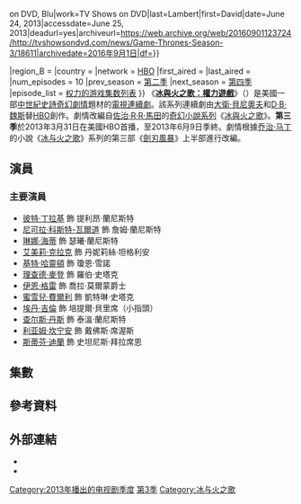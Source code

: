 {{Otheruses|权力的游戏|other=同名或類似名的其它條目描述}}
{{noteTA
|G1=TV
|G2=Show
|T=zh-tw:冰與火之歌：權力遊戲 (第三季);zh-cn:权力的游戏 (第三季);
|1=zh-tw:冰與火之歌：權力遊戲;zh-cn:权力的游戏;
|2=zh-tw:劍刃風暴;zh-cn:冰雨的风暴;
}}
{{Infobox television season
|season_name = 《权力的游戏》
| season_number = 3
|eng_name = {{lang|en|''Game of Thrones'' (Season 3)}}
|bgcolour = #54575A
|image = Game of Thrones Season 3.jpeg
|caption = 第三季DVD封面
|region_1 = {{Start date|2014|2|18}}<ref name="region1a"/>
|region_2 = 
|region_4 = 
|region_A = {{Start date|2014|2|18}}<ref name="region1a">{{Cite web|url=http://tvshowsondvd.com/news/Game-Thrones-Season-3/18611|title=Game of Thrones - 2014 Release Date, Package Art for {{'}}''The Complete 3rd Season,''{{'}} on DVD, Blu|work=TV Shows on DVD|last=Lambert|first=David|date=June 24, 2013|accessdate=June 25, 2013|deadurl=yes|archiveurl=https://web.archive.org/web/20160901123724/http://tvshowsondvd.com/news/Game-Thrones-Season-3/18611|archivedate=2016年9月1日|df=}}</ref>
|region_B = 
|country = {{US}}
|network = [[HBO|HBO]]
|first_aired = {{Start date|2013|3|31}}
|last_aired = {{End date|2013|6|9}}
|num_episodes = 10
|prev_season = [[权力的游戏_(第二季)|第二季]]
|next_season = [[权力的游戏_(第四季)|第四季]]
|episode_list = [[权力的游戏集数列表|权力的游戏集数列表]]
}}
《'''[[冰與火之歌：權力遊戲|冰與火之歌：權力遊戲]]'''》（{{lang-en|''Game of Thrones''}}）是美國一部[[中世紀|中世紀]][[史詩片|史詩]][[奇幻作品|奇幻]][[劇情片|劇情]]題材的[[電視連續劇|電視連續劇]]。該系列連續劇由[[大卫·贝尼奥夫|大衛·貝尼奧夫]]和[[D·B·魏斯|D·B·魏斯]]替[[HBO|HBO]]創作。劇情改編自[[喬治·R·R·馬丁|佐治·R·R·馬田]]的[[奇幻文學|奇幻小說系列]]《[[冰與火之歌|冰與火之歌]]》。'''第三季'''於2013年3月31日在美國HBO首播，至2013年6月9日季終。劇情根據[[乔治·马丁|乔治·马丁]]的小說《[[冰与火之歌|冰与火之歌]]》系列的第三部《[[劍刃風暴|劍刃風暴]]》上半部進行改編。

==演員==
===主要演員===
*[[彼特·丁拉基|彼特·丁拉基]] 飾 提利昂·蘭尼斯特
*[[尼可拉·科斯特-瓦爾道|尼可拉·科斯特-瓦爾道]] 飾 詹姆·蘭尼斯特
*[[琳娜·海蒂|琳娜·海蒂]] 飾 瑟曦·蘭尼斯特
*[[艾美莉·克拉克|艾美莉·克拉克]] 飾 丹妮莉絲·坦格利安
*[[基特·哈靈頓|基特·哈靈頓]] 飾 瓊恩·雪諾
*[[理查德·麥登|理查德·麥登]] 飾 羅伯·史塔克
*[[伊恩·格雷|伊恩·格雷]] 飾 喬拉·莫爾蒙爵士
*[[蜜雪兒·費爾利|蜜雪兒·費爾利]] 飾 凱特琳·史塔克
*[[埃丹·吉倫|埃丹·吉倫]] 飾 培提爾·貝里席（小指頭）
*[[查尔斯·丹斯|查尔斯·丹斯]] 飾 泰溫·蘭尼斯特
*[[利亚姆·坎宁安|利亚姆·坎宁安]] 飾 戴佛斯·席渥斯
*[[斯蒂芬·迪蘭|斯蒂芬·迪蘭]] 飾 史坦尼斯·拜拉席恩

==集數==
{{See also|權力的遊戲集數列表}}
<onlyinclude>
{{Episode table|background=#54575A |overall=5 |season=5 |title=25 |director=15 |writer=27 |airdate=12 |viewers=10 |country=美國 |episodes=
{{Episode list/sublist|权力的游戏集数列表
 |EpisodeNumber = 21
 |EpisodeNumber2 = 1
 |Title = 凡人皆需侍奉
 |AltTitle = Valar Dohaeris
 |WrittenBy = [[大衛·貝尼奥夫|大衛·貝尼奥夫]] & [[D·B·魏斯|D·B·魏斯]]
 |DirectedBy = {{link-en|丹尼爾·米納漢|Daniel Minahan}}
 |OriginalAirDate = {{Start date|2013|3|31}}
 |Viewers = 4.37<ref>{{cite web |url=http://tvbythenumbers.zap2it.com/2013/04/02/sunday-cable-ratings-the-walking-dead-wins-night-game-of-thrones-the-bible-vikings-shameless-the-client-list-more/175901/ |title=Sunday Cable Ratings: 'The Walking Dead' Wins Night, 'Game of Thrones', 'The Bible', 'Vikings', 'Shameless', 'The Client List' & More |work=TV by the Numbers |first=Sara |last=Bibel |date=2013-04-02 |accessdate=2013-04-02 |archive-url=https://www.webcitation.org/6FfbAFXb1?url=http://tvbythenumbers.zap2it.com/2013/04/02/sunday-cable-ratings-the-walking-dead-wins-night-game-of-thrones-the-bible-vikings-shameless-the-client-list-more/175901/ |archive-date=2013-04-06 |dead-url=yes }}</ref>
 |ShortSummary = 異鬼大軍進攻先人拳峰過去幾小時，逃過一劫的山姆被戰後倖存的莫爾蒙總司令與不到一百名守夜人營救，莫爾蒙認為必須馬上回去長城警告世人。另一邊，被野人押為俘虜的瓊恩會面「境外之王」曼斯·雷德，為了打探情報而只能乖乖跟他們配合，最後因為殺死過斷掌而勉強得到野人的信任。在南部，五王之戰仍然持續中，提利昂和現今成為御前首相的父親泰溫和解，喬佛里也和瑪格麗訂完婚，而瑪格麗為了獲得人民的支持，開始幫助君臨內的貧困人們與兒童。在不遠處，黑水河戰後倖存的戴佛斯被人營救且送回龍石島，但發現史坦尼斯卻還是執迷不悟地聽從梅麗珊卓的建議，試圖想殺她來為史坦尼斯解脫，但後來卻失敗而被關起來。羅柏一方進軍赫倫堡，發現魔山撤軍前屠殺城裡為數兩百的北境俘虜，但在廢墟中挽救一名穿學士黑袍的倖存者科本。在狹海彼岸，丹妮莉絲帶領著自己的人馬與日漸成長的三條火龍駛入奴隸灣的第一座城市阿斯托珀，對那邊的殘酷奴隸制度幾乎難以忍受，於是試圖買下一個從小訓練做鬥士的長矛兵軍隊無垢者。然而，一名來自魁斯的巫師小女孩試圖刺殺丹妮莉絲，前御前鐵衛隊長巴利斯坦·賽爾彌現身救了她一命。巴利斯坦也希望丹妮莉絲能夠接受他從今以後的效忠，以贖清他當初未能保護她家族與父親伊里斯的過失。
 |LineColor = 54575A
}}
{{Episode list/sublist|权力的游戏集数列表
 |EpisodeNumber = 22
 |EpisodeNumber2 = 2
 |Title = 黑翼噩耗
 |AltTitle = Dark Wings, Dark Words
 |WrittenBy = [[瓦内莎·泰勒|凡妮莎·泰勒]]
 |DirectedBy = 丹尼爾·米納漢
 |OriginalAirDate = {{Start date|2013|4|7}}
 |Viewers = 4.27<ref>{{cite web |url=http://tvbythenumbers.zap2it.com/2013/04/09/sunday-cable-ratings-game-of-thrones-wins-night-real-housewives-of-atlanta-kourtney-kim-take-miami-vikings-mad-men-more/177076/ |title=Sunday Cable Ratings: 'Game of Thrones' Wins Night + 'Real Housewives of Atlanta', 'Kourtney & Kim Take Miami', 'Vikings', 'Mad Men' & More |work=TV by the Numbers |first=Amanda |last=Kondolojy |date=2013-04-09 |accessdate=2013-04-09 |archive-url=https://web.archive.org/web/20160901123724/http://tvbythenumbers.zap2it.com/2013/04/09/sunday-cable-ratings-game-of-thrones-wins-night-real-housewives-of-atlanta-kourtney-kim-take-miami-vikings-mad-men-more/177076/ |archive-date=2016-09-01 |dead-url=yes }}</ref>
 |ShortSummary = 布蕾妮帶著詹姆·蘭尼斯特跨越河間地時，中途不僅出現鬥爭，甚至還被幾個波頓家族的士兵私自俘虜。同時，駐守在赫倫堡的羅柏收到兩個噩耗：臨冬城被燒成廢墟、以及凱特琳的父親霍斯特·徒利在奔流城逝世。羅柏於是決定將戰事先放一邊，帶領人馬去奔流城參加葬禮，命令盧斯·波頓繼續駐守在赫倫堡等他們回來。逃出赫倫堡的艾莉亞、詹德利與熱派在動身前往奔流城時，被幾個藏在森林中的反抗組織「無旗兄弟會」的士兵發現。當艾莉亞她們被兄弟會請到一間酒館喝酒時，而逃亡在森林中的獵狗桑铎·克里岡剛好被抓獲後帶進酒館裡，而獵狗當眾認出艾莉亞的身份。在君臨，瑪格麗的奶奶、有「荊棘女王」之稱的奧蓮娜·提利爾蒞臨城市，開始逼問珊莎關於喬佛里的真面目。不知在某處，淪為囚徒的席恩·葛雷喬伊，被幾個士兵綁在一個X字架上備受折磨。逃亡在北境地帶的布蘭等人，在森林裏首遇一對來自黎德家族的兄妹倆玖健與梅拉，玖健說自己和布蘭一樣有著怪夢的特性，並稱自己也是一個易形者：擁有能夠將意識進入動物身體的能力。
 |LineColor = 54575A
}}
{{Episode list/sublist|权力的游戏集数列表
 |EpisodeNumber = 23
 |EpisodeNumber2 = 3
 |Title = 懲處之旅
 |AltTitle = Walk of Punishment
 |WrittenBy = 大衛·貝尼奥夫 & D·B·魏斯
 |DirectedBy = 大衛·貝尼奥夫
 |OriginalAirDate = {{Start date|2013|4|14}}
 |Viewers = 4.72<ref>{{cite web |url=http://tvbythenumbers.zap2it.com/2013/04/16/sunday-cable-ratings-game-of-thrones-wins-night-mtv-movie-awards-vikings-mad-menthe-client-list-veep-more/178049/ |title=Sunday Cable Ratings: 'Game of Thrones' Wins Night, 'MTV Movie Awards', 'Vikings', 'Mad Men','The Client List', 'Veep' & More |work=TV by the Numbers |first=Sara |last=Bibel |date=2013-04-16 |accessdate=2013-04-16 |archive-url=https://www.webcitation.org/6FzXUuimz?url=http://tvbythenumbers.zap2it.com/2013/04/16/sunday-cable-ratings-game-of-thrones-wins-night-mtv-movie-awards-vikings-mad-menthe-client-list-veep-more/178049/ |archive-date=2013-04-19 |dead-url=yes }}</ref>
 |ShortSummary = 霍斯特·徒利在奔流城火葬，羅柏會面「黑魚」布林頓·徒利和其侄子艾德慕·徒利，得知河間地的現況與戰役。跟隨野人們行軍的瓊恩，看見一名有易形能力的野人歐瑞爾正在通過一隻老鷹巡視前方。曼斯等人到達先人拳峰後發現異鬼攻擊過此地，而被肢解的群馬屍體甚至被擺成一個螺旋形狀符號。曼斯認為此時是攻打黑城堡的最佳時機，於是派遣托蒙德帶著二十餘人、包括耶哥蕊特和瓊恩去攀爬長城至另外一邊潛伏，採取“前後夾擊”的方式攻打黑城堡。在遠處，莫爾蒙帶領所有倖存的守夜人回到卡斯特堡壘，決定在養好傷勢、恢復體力後再回去城堡，而山姆也與剛生下孩子的吉莉重逢。艾莉亞與詹德利即將跟隨兄弟會的人一同回去他們的據點時，熱派由於有高超的烤派手藝而決定留在酒館幫忙，而艾莉亞與詹德利只能和他告別。席恩在備受折磨下得到一個打雜小夥的幫助，騎馬逃離酷刑室不久後卻被士兵們抓獲，正當士兵們要對席恩實施酷刑時，打雜小夥在關鍵時刻趕到，用弓箭殺光所有士兵而再度挽救席恩一命。另一邊，被波頓家族騎兵隊俘虜而淪為囚犯的布蕾妮與詹姆，雙方都遭受領隊洛克的無情對待，而洛克由於不爽詹姆始終拿父親泰溫來撐腰，於是為了教訓他而一刀砍掉詹姆最得意的右手。
 |LineColor = 54575A
}}
{{Episode list/sublist|权力的游戏集数列表
 |EpisodeNumber = 24
 |EpisodeNumber2 = 4
 |Title = 至死方休、於斯結束
 |AltTitle = And Now His Watch Is Ended
 |WrittenBy = 大衛·貝尼奥夫 & D·B·魏斯
 |DirectedBy = {{link-en|亞歴克斯·格雷福斯|Alex Graves}}
 |OriginalAirDate = {{Start date|2013|4|21}}
 |Viewers = 4.87<ref>{{cite web |url=http://tvbythenumbers.zap2it.com/2013/04/23/sunday-cable-ratings-game-of-thrones-wins-night-nba-playoffs-real-housewives-of-atlanta-vikings-more/179182/ |title=Sunday Cable Ratings: 'Game of Thrones' Wins Night, 'NBA Playoffs', 'Real Housewifes of Atlanta', 'Vikings' & More |work=TV by the Numbers |first=Amanda |last=Kondolojy |date=2013-04-23 |accessdate=2013-04-23 |archive-url=https://www.webcitation.org/6GFLvQ4k9?url=http://tvbythenumbers.zap2it.com/2013/04/23/sunday-cable-ratings-game-of-thrones-wins-night-nba-playoffs-real-housewives-of-atlanta-vikings-more/179182/ |archive-date=2013-04-29 |dead-url=yes }}</ref>
 |ShortSummary = 席恩被打雜小弟的護送至深林堡，說這是席恩姐姐雅拉目前駐守的城堡，席恩在跟著他進去之前，坦白自己殺過兩個農家小子佈置成布蘭和瑞肯屍體。然而，席恩跟著小夥進去一個黑暗房間不久後，突然發現自己又回到之前的酷刑室，而小夥突然露出真面目，謊稱席恩殺光所有的追擊者，而席恩也再度被綁回X字架上。另一邊，布蘭在玖健和梅拉的互助下。踏上尋找三眼烏鴉的旅程。同時，仍然留守在卡斯特堡壘的守夜人軍團開始為卡斯特幹活，一位傷兵由於受凍挨餓加上傷勢嚴重而死。夜間，一群罪犯出身的守夜人開始對獨霸食物的卡斯特感到不滿，以卡爾·泰納領導的守夜人們發起一場[[煽惑叛變|兵變]]；卡斯特被卡爾刺穿喉嚨而亡，雷斯特也背後捅刀殺害莫爾蒙總司令，而葛蘭、艾迪與其他忠誠者則被叛贼們關押起來，只有山姆暗中帶著吉莉和她的孩子一同逃亡。同時，艾莉亞和詹德利被帶到兄弟會的山洞中，會面兄弟會的掌門貝里·唐德利恩，而貝里也順便給獵狗判處比武審判。在阿斯托珀，丹妮莉絲決定用自己的火龍卓耿來換取善主克拉茲尼的無垢者大軍，而丹妮莉絲發現他上鉤後開始命令無垢者對善主們反擊，順便放火燒死克拉茲尼。最後，所有無垢者一致決定從此追隨丹妮莉絲，丹妮莉絲也在大獲全勝下離開阿斯托珀。
 |LineColor = 54575A
}}
{{Episode list/sublist|权力的游戏集数列表
 |EpisodeNumber = 25
 |EpisodeNumber2 = 5
 |Title = 火吻而生
 |AltTitle = Kissed by Fire
 |WrittenBy = {{link-en|布莱恩·克格曼|Bryan Cogman}}
 |DirectedBy = 亞歴克斯·格雷福斯
 |OriginalAirDate = {{Start date|2013|4|28}}
 |Viewers = 5.35<ref>{{cite web |url=http://tvbythenumbers.zap2it.com/2013/04/30/sunday-cable-ratings-game-of-thrones-wins-night-nba-playoffs-vikings-the-client-list-mad-men-veep-more/180165/ |title=Sunday Cable Ratings: 'Game of Thrones' Wins Night, NBA Playoffs, 'Vikings', 'The Client List', 'Mad Men', 'Veep' & More |work=TV by the Numbers |first=Sara |last=Bibel |date=2013-04-30 |accessdate=2013-04-30 |archive-url=https://www.webcitation.org/6Gg4WyYZk?url=http://tvbythenumbers.zap2it.com/2013/04/30/sunday-cable-ratings-game-of-thrones-wins-night-nba-playoffs-vikings-the-client-list-mad-men-veep-more/180165/ |archive-date=2013-05-17 |dead-url=yes }}</ref>
 |ShortSummary = 獵狗在跟貝里的決鬥中一劍砍穿貝里的肩膀，因獲勝而重獲自由離開，但原本已死的貝里卻再度站起來。艾莉亞對此難以置信時，索羅斯說這就是光之王所為，並透漏自己已經復活過貝里整整六次。在君臨，貝里席發現提利爾家族決定將珊莎嫁給洛拉斯作為進入北境的鑰匙，而泰溫決定先下手為強而欲將珊莎嫁給提利昂、瑟曦則嫁給洛拉斯。詹姆與布蕾妮被押回赫倫堡，盧斯順便告訴詹姆關於史坦尼斯戰敗的事情，而被剝奪過學士項鏈的科本開始治療詹姆，訴說他當初因為進行“不法實驗”而被逐出學城。夜晚，詹姆和布蕾妮一起洗澡時，看著她一直以來對自己的異樣眼光，慢慢如實講述他當初從背後一刀刺殺瘋王的起因，只是為了幫自己的父親包括家族軍隊免受野火的吞噬，被艾德·史塔克發現後也從此掛上「弑君者」的稱號。在奔流城，卡史塔克伯爵為了復仇而不顧一切，帶人活活殘殺兩個被俘虜、年僅十幾歲的蘭尼斯特家的親戚。羅柏發現後以殺人和叛國罪而將卡史塔克伯爵斬首，然而一時衝動卻使得卡史塔克家族乃至數量接近一半的軍隊棄戰返鄉。羅柏在走投無路下決定跨越底線，去求助佛雷家族來補充軍隊的缺失。在長城境外，瓊恩因為忠誠心遭人質疑，耶哥蕊特幫瓊恩解圍後將他引入一個山洞中進行誘惑，而兩人間接地發生性關係。
 |LineColor = 54575A
}}
{{Episode list/sublist|权力的游戏集数列表
 |EpisodeNumber = 26
 |EpisodeNumber2 = 6
 |Title = 諸神與階梯
 |AltTitle = The Climb
 |WrittenBy = 大衛·貝尼奥夫 & D·B·魏斯
 |DirectedBy = {{link-en|埃利克·薩卡洛夫|Alik Sakharov}}
 |OriginalAirDate = {{Start date|2013|5|5}}
 |Viewers = 5.50<ref>{{cite web |url=http://tvbythenumbers.zap2it.com/2013/05/07/sunday-cable-ratings-game-of-thrones-wins-night-ax-men-mad-men-army-wives-the-client-list-more/181265/ |title=Sunday Cable Ratings: 'Game of Thrones' Wins Night + 'Ax Men', 'Mad Men', 'Army Wives', 'The Client List' & More |work=TV by the Numbers |first=Amanda |last=Kondolojy |date=2013-05-07 |accessdate=2013-05-07 |archive-url=https://web.archive.org/web/20160901123724/http://tvbythenumbers.zap2it.com/2013/05/07/sunday-cable-ratings-game-of-thrones-wins-night-ax-men-mad-men-army-wives-the-client-list-more/181265/ |archive-date=2016-09-01 |dead-url=yes }}</ref>
 |ShortSummary = 羅柏決定和佛雷家族結盟，補充所需兵力後攻下蘭尼斯特老家凱岩城，得以削減泰溫的勢力範圍。羅柏會面瓦德·佛雷的兩個兒子羅索與黑瓦德，兄弟倆雖然說他們父親會接受提議，但首先要求得到赫倫堡等所有附屬領地、加上羅柏為違背誓言的事情致歉，並且還要求將艾德慕許配給瓦德的一個女兒。在君臨，提利昂、瑟曦、珊莎、洛拉斯與奧蓮娜都在為接下來所安排的婚事感到焦頭爛額，所有人只能奔走相告來互相談論該如何是好。但這時候，由於貝里席洩密關於瓦里斯用妓女蘿絲在王宮裏打探情報的事情，喬佛里於是用弓箭射殺蘿絲；貝里席在完事後立刻搭船離開，而珊莎由於貝里席離開而無處可逃，於是只能失聲痛哭。在北境，席恩依然遭受著神秘小夥的酷刑折磨，而在野外行進的布蘭等人也開始互相爭吵。瓊恩跟著托蒙德等人開始攀爬絕境長城，在攀爬的途中差點掉下去，但最後還是和耶哥蕊特爬到頂端，兩人一眼望見底下的世界後深吻。
 |LineColor = 54575A
}}
{{Episode list/sublist|权力的游戏集数列表
 |EpisodeNumber = 27
 |EpisodeNumber2 = 7
 |Title = 狗熊與美少女
 |AltTitle = The Bear and the Maiden Fair
 |WrittenBy = [[喬治·R·R·馬丁|喬治·R·R·馬丁]]
 |DirectedBy = [[蜜雪兒·麥勞倫|蜜雪兒·麥勞倫]]
 |OriginalAirDate = {{Start date|2013|5|12}}
 |Viewers = 4.84<ref>{{cite web |url=http://tvbythenumbers.zap2it.com/2013/05/14/sunday-cable-ratings-game-of-thrones-wins-night-breaking-amish-mad-men-long-island-medium-river-monsters-more/182590/ |title=Sunday Cable Ratings: 'Game of Thrones' Wins Night + 'Breaking Amish', 'Mad Men', 'Long Island Medium', 'River Monsters' & More |work=TV by the Numbers |first=Amanda |last=Kondolojy |date=2013-05-14 |accessdate=2013-05-14 |archive-url=https://web.archive.org/web/20160901123724/http://tvbythenumbers.zap2it.com/2013/05/14/sunday-cable-ratings-game-of-thrones-wins-night-breaking-amish-mad-men-long-island-medium-river-monsters-more/182590/ |archive-date=2016-09-01 |dead-url=yes }}</ref>
 |ShortSummary = 丹妮莉絲率軍到達奴隸灣第二座城市，被稱為「黄色之城」的淵凱城，首先和城裡的賢主進行一次會談。但賢主卻不妥協，還聲言自己有“強大的朋友”罩身，但最後還是在丹妮莉絲的火龍威脅下被趕回去。丹妮莉絲得知淵凱人並不會屈服後，決定打探他口中的強大朋友。在北境，跟著野人翻越長城的瓊恩重回到北境領地，開始暗中找時機逃回黑城堡，而歐瑞爾也已經開始懷疑瓊恩。梅麗珊卓來到河間地一帶遇見索羅斯等人，並一眼看重詹德利而將他帶走，艾莉亞為此無法接受而離開兄弟會，但跑掉沒過多久就被潛伏的獵狗帶走；而跟隨梅麗珊卓經過君臨的詹德利，從她口中得知自己實為勞勃·拜拉席恩的最後一位私生子。在赫倫堡，詹姆在盧斯的允許下被兵護送回君臨，以表砍掉他一隻手的歉意，而幫詹姆處理過傷勢的科本也加入回君臨的行列。然而，盧斯要求將布蕾妮留下來作為跟她父親的交換條件，詹姆一開始勉強答應，但離開不久後首次受良心驅使而帶隊回去赫倫堡救她。詹姆回去後發現布蕾妮已被洛克扔進一個小型角鬥場，拿著一根木棍和一隻狗熊對抗，於是只能捨身跳進去將她救出去。就在洛克對此不滿而打算動武器時，詹姆以自己父親的名義來威脅才讓洛克罷休，最後帶著布蕾妮、科本與其他隨同士兵們踏上回程之路。
 |LineColor = 54575A
}}
{{Episode list/sublist|权力的游戏集数列表
 |EpisodeNumber = 28
 |EpisodeNumber2 = 8
 |Title = 次子團
 |AltTitle = Second Sons
 |WrittenBy = 大衛·貝尼奥夫 & D·B·魏斯
 |DirectedBy = 蜜雪兒·麥勞倫
 |OriginalAirDate = {{Start date|2013|5|19}}
 |Viewers = 5.13<ref>{{cite web |url=http://tvbythenumbers.zap2it.com/2013/05/21/sunday-cable-ratingsgame-of-thrones-wins-night-north-america-mad-men-veep-the-client-list-more/183402/ |title=Sunday Cable Ratings:'Game of Thrones' Wins Night, 'North America', 'Mad Men', 'Veep', 'The Client List' & More |work=TV by the Numbers |first=Sara |last=Bibel |date=2013-05-21 |accessdate=2013-05-21 |archive-url=https://web.archive.org/web/20160901123724/http://tvbythenumbers.zap2it.com/2013/05/21/sunday-cable-ratingsgame-of-thrones-wins-night-north-america-mad-men-veep-the-client-list-more/183402/ |archive-date=2016-09-01 |dead-url=yes }}</ref>
 |ShortSummary = 珊莎和提利昂的婚禮在君臨召開，喬佛里親自帶著珊莎來到貝勒聖堂的誓詞儀式。但在晚宴上，提利昂由於喝醉而對喬佛里大放肆詞，險些釀成大錯；而他們夫妻倆回到臥室後，提利昂由於尊重珊莎而讓她決定是否要進行洞房。在河間地一帶，獵狗決定帶著艾莉亞前去雙子橋城，趕上羅柏要參加的婚禮後可以讓她和家人團圓，自己則可以領賞金。梅麗珊卓將詹德利帶回龍石島，對他進行誘惑後將三個水蛭放在他身上，而史坦尼斯走上前拿起吸完勞勃私生子血液的三個水蛭扔進火中，詛咒三個篡謀者“羅柏·史塔克、喬佛里·拜拉席恩和巴隆·葛雷喬伊”集體去死。丹妮莉絲發現幫淵凱人罩身的是稱為次子團的雇傭兵團，於是請來三位團長來談判，打算說服他們三人為自己賣命卻沒奏效。而當天晚上，其中一個團長達里奧·納哈里斯由於開始對丹妮莉絲感興趣，於是殺死其他兩個團長後宣誓忠於丹妮莉絲，稱整個次子團都歸她。另一方面，逃亡在長城附近的山姆和吉莉遭遇一隻異鬼，該異鬼打算搶走吉莉手中的孩子。山姆於是拿出之前獲得龍晶刺向牠後卻成功將牠粉碎，最後帶著吉莉騎馬逃走。
 |LineColor = 54575A
}}
{{Episode list/sublist|权力的游戏集数列表
 |EpisodeNumber = 29
 |EpisodeNumber2 = 9
 |Title = 卡斯特梅的雨季
 |AltTitle = The Rains of Castamere
 |WrittenBy = 大衛·貝尼奥夫 & D·B·魏斯
 |DirectedBy = [[戴維·納特|大衛·納特]]
 |OriginalAirDate = {{Start date|2013|6|2}}
 |Viewers = 5.22<ref>{{cite web |url=http://tvbythenumbers.zap2it.com/2013/06/04/sunday-cable-ratings-game-of-thrones-wins-night-keeping-up-with-the-kardashians-real-housewives-of-new-jersey-breaking-amish-mad-men-more/185649/ |title=Sunday Cable Ratings: 'Game of Thrones' Wins Night + 'Keeping Up With the Kardashians', 'Real Housewives of New Jersey', 'Breaking Amish', 'Mad Men' & More |work=TV by the Numbers |first=Amanda |last=Kondolojy |date=2013-06-04 |accessdate=2013-06-04 |archive-url=https://web.archive.org/web/20160901123724/http://tvbythenumbers.zap2it.com/2013/06/04/sunday-cable-ratings-game-of-thrones-wins-night-keeping-up-with-the-kardashians-real-housewives-of-new-jersey-breaking-amish-mad-men-more/185649/ |archive-date=2016-09-01 |dead-url=yes }}</ref>
 |ShortSummary = 達里奧向丹妮莉絲規劃自己的計畫，在夜間帶領著喬拉、灰蟲子與部分士兵潛入淵凱城奪權，卻不幸被一大群淵凱士兵包圍。然而，達里奧使用一個小計謀才讓眾人倖免於難，所有人獲勝後跑回去向丹妮莉絲宣佈城市已經被奪下。瓊恩跟隨野人們來到一座塔樓下，因為同情心而無法殺害一名經過的老人，於是只能一刀殺死歐瑞爾後騎馬逃之夭夭。然而，布蘭等人剛好躲在塔樓頂層，當霍多開始驚慌失措時，布蘭在一瞬間用易形能力操控霍多才讓他冷靜下來。玖健與蜜拉突然發現布蘭也有與生俱來的易形能力，並認為他如想增強能力就必須和他們倆前往長城境外尋找三眼烏鴉，布蘭於是決定踏上旅程之前，將瑞肯託付給歐莎去找安柏家族避難。另一方面，羅柏率軍來到雙子橋城，讓艾德慕嫁給瓦德·佛雷的女兒羅莎琳。婚禮之夜上，四個家族原本伴隨著酒宴開心吃吃喝喝，並歡慶著艾德蒙和羅莎琳去洞房，而羅柏和泰麗莎也開始討論將他們將生下的孩子。一刻，凱特琳突然發覺二樓的樂隊開始演奏蘭尼斯特家族曲《卡斯特梅的雨季》，還發現盧斯的禮服中穿著護甲。在瓦德一聲令下，羅索對泰麗莎的肚子連刺數刀使她當場斃命、包括她腹中未出世的孩子；所有佛雷家與波頓家的士兵們瞬間掏刀，開始放肆屠殺史塔克家與徒利家的封臣。身中數箭的羅柏爬起來，絕望地抱著自己死去的妻子時，盧斯走上前對他說一句「蘭尼斯特家族向你致意」後，一刀捅穿羅柏的心臟。挾持著瓦德妻子做人質的凱特琳，目睹兒子死亡後一聲長嘯，剛殺完瓦德的妻子後，也被黑瓦德一刀劃開喉嚨喪命。
 |LineColor = 54575A
}}
{{Episode list/sublist|权力的游戏集数列表
 |EpisodeNumber = 30
 |EpisodeNumber2 = 10
 |Title = 彌莎
 |AltTitle = Mhysa
 |WrittenBy = 大衛·貝尼奥夫 & D·B·魏斯
 |DirectedBy = 大衛·納特
 |OriginalAirDate = {{Start date|2013|6|9}}
 |Viewers = 5.39<ref>{{cite web |url=http://tvbythenumbers.zap2it.com/2013/06/11/sunday-cable-ratings-game-of-thrones-wins-night-falling-skies-mad-men-army-wives-veep-the-client-list-more-more/186683/ |title=Sunday Cable Ratings: 'Game of Thrones' Wins Night, 'Falling Skies', 'Mad Men', 'Army Wives', 'Veep', 'The Client List' & More |work=TV by the Numbers |first=Sara |last=Bibel |date=2013-06-11 |accessdate=2013-06-10 |archive-url=https://web.archive.org/web/20160901123724/http://tvbythenumbers.zap2it.com/2013/06/11/sunday-cable-ratings-game-of-thrones-wins-night-falling-skies-mad-men-army-wives-veep-the-client-list-more-more/186683/ |archive-date=2016-09-01 |dead-url=yes }}</ref>
 |ShortSummary = 獵狗帶著艾莉亞來到雙子橋城後發現晚來一步，兩人逃跑前目睹敵軍將羅柏的無頭屍體跟他的冰原狼屍首縫在一起作為“象徵”來歡慶勝利。血色婚禮過後，大多數北境士兵遭屠殺，艾德慕被關進地牢作為人質，唯獨只有黑魚僥倖逃生，盧斯和瓦德也得到泰溫的重賞。當時已遭到閹割的席恩，折磨他許久的小夥表露了自己的真實身份為拉姆西·雪諾，盧斯的私生子。在君臨，泰溫表明自己主導這場婚禮大屠殺，聲言是為了家族利益，而提利昂只能默默安慰家庭慘遭滅門的珊莎。布蘭等人躲在塔樓中時，巧遇前來避雨的山姆和吉莉，山姆得知布蘭是瓊恩的弟弟後本來打算保護他，但最後還是按照布蘭的要求，通過自己與吉莉越過長城的密道，將布蘭等人送至長城境外。山姆一回黑城堡後馬上將自己在境外目睹的事情彙報給伊蒙學士，而伊蒙學士也立即將情報通過黑鴉傳書傳遍至整個七大王國。與此同時，身中數箭的瓊恩騎著馬回到城堡，在奄奄一息下被山姆和派普抬回去治療。在龍石島，史坦尼斯得到羅柏死亡的消息後，發現血魔法詛咒已經奏效而決定靠火祭詹德利重新來過，但戴佛斯還是因為良心過不去而暗中將詹德利偷偷放跑。史坦尼斯發現後勃然大怒，而戴佛斯卻為他展示艾門學士所寫的情報；在梅麗珊卓證實事情後，史坦尼斯決定將戰區先轉移至北境，並決定留住戴佛斯負責出謀劃策。丹妮莉絲站在淵凱城的外面，望見著城中的奴隸們集體走出來，當丹妮莉絲將自由還給他們後，所有的奴隸們集體將丹妮莉絲稱為“彌莎”（瓦雷利亞語：母親）；丹妮莉絲也走進群體中被他們高舉歡呼。
 |LineColor = 54575A
}}
}}</onlyinclude>

==參考資料==
{{reflist|30em}}

==外部連結==
* {{Official website|https://www.hbo.com/game-of-thrones/season-03|權力的遊戲（第三季）官方網站}}{{en}}
* {{IMDb episodes|0944947|權力的遊戲}}{{en}}

{{ASOIAF}} 
{{DEFAULTSORT:Game of Thrones}}
[[Category:2013年播出的电视剧季度|Category:2013年播出的电视剧季度]]
[[Category:权力的游戏|第3季]]
[[Category:冰与火之歌|Category:冰与火之歌]]